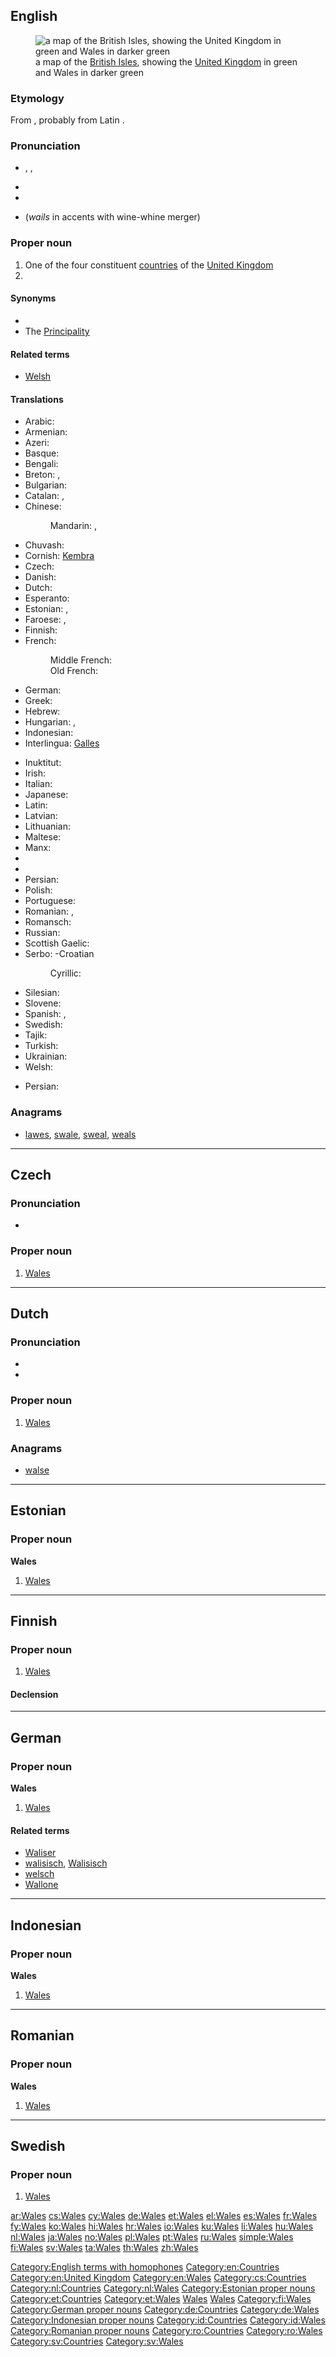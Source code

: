 {{also|wales}}
==English==
[[Image:UK wales.png|thumb|a map of the [[British Isles]], showing the [[United Kingdom]] in green and Wales in darker green]]

===Etymology===
From {{etyl|gem-pro|en}} {{recons|walhaz||foreigner|lang=gem-pro}}, probably from Latin {{term|Volcae|lang=la}}.

===Pronunciation===
* {{a|UK|US}} {{enPR|wālz}}, {{IPA|/weɪlz/}}, {{X-SAMPA|/weIlz/}}
* {{audio|en-us-Wales.ogg|Audio (US)}}
* {{rhymes|eɪlz}}
* {{homophones|lang=en|whales|wails}} (''wails'' in accents with wine-whine merger)

===Proper noun===
{{en-proper noun}}

# One of the four constituent [[countries]] of the [[United Kingdom]]
# {{surname}}

====Synonyms====
* {{l|en|Welshland}}
* The [[Principality]] {{qualifier|UK government}}

====Related terms====
* {{sense|constituent country}} [[Welsh]]

====Translations====
{{trans-top|a constituent nation of the UK}}
* Arabic: {{t+|ar|ويلز|f|tr=wilz}}
* Armenian: {{t-|hy|Ուելս|tr=Uels}}
* Azeri: {{t+|az|Uels}}
* Basque: {{t+|eu|Gales}}
* Bengali: {{t-|bn|ওয়েল্‌স্‌}}
* Breton: {{t+|br|Kembre}}, {{t-|br|Bro-Gembre}}
* Bulgarian: {{t-|bg|Уелс|tr=Uéls}}
* Catalan: {{t-|ca|Gal·les|m}}, {{t-|ca|pais de Gal·les|m}}
* Chinese:
*: Mandarin: {{t-|cmn|威爾士|sc=Hani}}, {{t-|cmn|威尔士|tr=Wēiěrshì|sc=Hani}}
* Chuvash: {{tø|cv|Уэльс|tr=Uɛl’s|sc=Cyrl}}
* Cornish: [[Kembra]]
* Czech: {{t+|cs|Wales|m}}
* Danish: {{t-|da|Wales}}
* Dutch: {{t+|nl|Wales|n}}
* Esperanto: {{t-|eo|Kimrio}}
* Estonian: {{t+|et|Wales}}, {{t-|et|Kõmrimaa}}
* Faroese: {{t-|fo|Wales}}, {{t-|fo|Kymru}}
* Finnish: {{t+|fi|Wales}}
* French: {{t+|fr|Pays de Galles|m}}
*: Middle French: {{tø|frm|Galles|f}}
*: Old French: {{tø|fro|Gales|f}}
* German: {{t+|de|Wales|n}}
* Greek: {{t+|el|Ουαλία|f|tr=Oualía}}
* Hebrew: {{t-|he|וולס|tr=vols}}
* Hungarian: {{t+|hu|Wales}}, {{t-|hu|Velsz}} {{qualifier|poetic, archaic}}
* Indonesian: {{t-|id|Wales}}
* Interlingua: [[Galles]]
{{trans-mid}}
* Inuktitut: {{t|iu|ᐆᐃᓪᔅ|tr=Uuils|sc=Cans}}
* Irish: {{t-|ga|Breatain Bheag|f|alt=an Bhreatain Bheag}}
* Italian: {{t+|it|Galles}}
* Japanese: {{t+|ja|ウェールズ|tr=Wēruzu}}
* Latin: {{t-|la|Cambria|f}}
* Latvian: {{t-|lv|Velsa|f}}
* Lithuanian: {{t-|lt|Velsas|m}}
* Maltese: {{t-|mt|Wales}}
* Manx: {{t-|gv|Bretyn}}
* {{trreq|ang}}
* {{trreq|non}}
* Persian: {{t-|fa|ویلز|tr=veylz|sc=fa-Arab}}
* Polish: {{t+|pl|Walia|f}}
* Portuguese: {{t+|pt|País de Gales|m}}
* Romanian: {{t-|ro|Țara Galilor|f}}, {{t-|ro|Wales|n}}
* Romansch: {{t-|rm|Valisa|f}}
* Russian: {{t+|ru|Уэльс|m|tr=Uɛ́l’s}}
* Scottish Gaelic: {{t-|gd|Cuimrigh|f|alt=A' Chuimrigh}}
* Serbo: -Croatian
*: Cyrillic: {{t-|sh|Велш|sc=Cyrl}}
* Silesian: {{tø|szl|Walijo|f}}
* Slovene: {{t-|sl|Wales|m}}
* Spanish: {{t+|es|Gales}}, {{t-|es|País de Gales|m}}
* Swedish: {{t+|sv|Wales}}
* Tajik: {{t-|tg|Уелс|sc=Cyrl}}
* Turkish: {{t+|tr|Galler}}
* Ukrainian: {{t-|uk|Уельс|m|tr=Uel’s}}
* Welsh: {{t+|cy|Cymru|f}}
{{trans-bottom}}

{{trans-top|surname}}
* Persian: {{t-|fa|ویلز|tr=veylz|sc=fa-Arab}}
{{trans-mid}}
{{trans-bottom}}

===Anagrams===
* [[lawes#English|lawes]], [[swale#English|swale]], [[sweal#English|sweal]], [[weals#English|weals]]

[[Category:English terms with homophones]]
[[Category:en:Countries]]
[[Category:en:United Kingdom]]
[[Category:en:Wales]]

----

==Czech==

===Pronunciation===
* {{audio|Cs-Wales.ogg|Audio}}

===Proper noun===
{{head|cs|proper noun|g=m}}

# [[#English|Wales]]

[[Category:cs:Countries]]

----

==Dutch==
{{wikipedia|lang=nl}}

===Pronunciation===
* {{IPA|/ʋeːls/|lang=nl}}
* {{rhymes|eːls|lang=nl}}

===Proper noun===
{{nl-proper noun|n}}

# [[#English|Wales]] {{gloss|country}}

===Anagrams===
* [[walse#Dutch|walse]]

[[Category:nl:Countries]]
[[Category:nl:Wales]]

----

==Estonian==

===Proper noun===
'''Wales'''

# [[#English|Wales]]

[[Category:Estonian proper nouns]]
[[Category:et:Countries]]
[[Category:et:Wales]]

----

==Finnish==

===Proper noun===
{{head|fi|proper noun|sort=Vales}}

# [[#English|Wales]]

====Declension====
{{fi-decl-risti|Wales|nopl=1|i=0}}

[[Category:fi:Countries|Wales]]
[[Category:fi:Principalities|Wales]]
[[Category:fi:Wales]]

----

==German==

===Proper noun===
'''Wales''' {{n}}

# [[#English|Wales]]

====Related terms====
* [[Waliser]]
* [[walisisch]], [[Walisisch]]
* [[welsch]]
* [[Wallone]]

[[Category:German proper nouns]]
[[Category:de:Countries]]
[[Category:de:Wales]]

----

==Indonesian==

===Proper noun===
'''Wales'''

# [[#English|Wales]]

[[Category:Indonesian proper nouns]]
[[Category:id:Countries]]
[[Category:id:Wales]]

----

==Romanian==

===Proper noun===
'''Wales'''

# [[#English|Wales]]

[[Category:Romanian proper nouns]]
[[Category:ro:Countries]]
[[Category:ro:Wales]]

----

==Swedish==

===Proper noun===
{{head|sv|proper noun}}

# [[#English|Wales]]

[[Category:sv:Countries]]
[[Category:sv:Wales]]

[[ar:Wales]]
[[cs:Wales]]
[[cy:Wales]]
[[de:Wales]]
[[et:Wales]]
[[el:Wales]]
[[es:Wales]]
[[fr:Wales]]
[[fy:Wales]]
[[ko:Wales]]
[[hi:Wales]]
[[hr:Wales]]
[[io:Wales]]
[[ku:Wales]]
[[li:Wales]]
[[hu:Wales]]
[[nl:Wales]]
[[ja:Wales]]
[[no:Wales]]
[[pl:Wales]]
[[pt:Wales]]
[[ru:Wales]]
[[simple:Wales]]
[[fi:Wales]]
[[sv:Wales]]
[[ta:Wales]]
[[th:Wales]]
[[zh:Wales]]